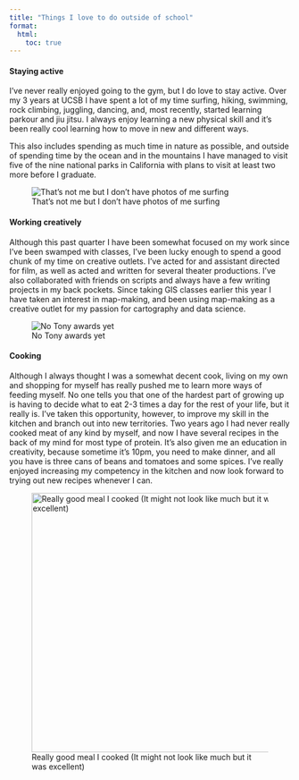 ```yaml
---
title: "Things I love to do outside of school"
format:
  html:
    toc: true
---
```


#### Staying active

I've never really enjoyed going to the gym, but I do love to stay active. Over my 3 years at UCSB I have spent a lot of my time surfing, hiking, swimming, rock climbing, juggling, dancing, and, most recently, started learning parkour and jiu jitsu. I always enjoy learning a new physical skill and it's been really cool learning how to move in new and different ways.

This also includes spending as much time in nature as possible, and outside of spending time by the ocean and in the mountains I have managed to visit five of the nine national parks in California with plans to visit at least two more before I graduate.

![That's not me but I don't have photos of me surfing](images/surfing.jpg){.lightbox}

#### Working creatively

Although this past quarter I have been somewhat focused on my work since I've been swamped with classes, I've been lucky enough to spend a good chunk of my time on creative outlets. I've acted for and assistant directed for film, as well as acted and written for several theater productions. I've also collaborated with friends on scripts and always have a few writing projects in my back pockets. Since taking GIS classes earlier this year I have taken an interest in map-making, and been using map-making as a creative outlet for my passion for cartography and data science.

![No Tony awards yet](images/stage.jpg){.lightbox}

#### Cooking

Although I always thought I was a somewhat decent cook, living on my own and shopping for myself has really pushed me to learn more ways of feeding myself. No one tells you that one of the hardest part of growing up is having to decide what to eat 2-3 times a day for the rest of your life, but it really is. I've taken this opportunity, however, to improve my skill in the kitchen and branch out into new territories. Two years ago I had never really cooked meat of any kind by myself, and now I have several recipes in the back of my mind for most type of protein. It's also given me an education in creativity, because sometime it's 10pm, you need to make dinner, and all you have is three cans of beans and tomatoes and some spices. I've really enjoyed increasing my competency in the kitchen and now look forward to trying out new recipes whenever I can.

![Really good meal I cooked (It might not look like much but it was excellent)](images/gallery/Really_good_meal_I_cooked.jpeg){.lightbox width="464"}
